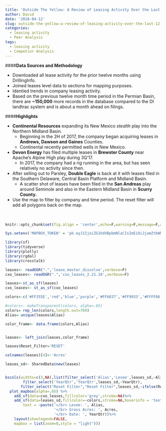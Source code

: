 ```yaml
---
title: 'Outside The Yellow: A Review of Leasing Activity Over the Last 12 Months'
author: David
date: '2018-04-12'
slug: outside-the-yellow-a-review-of-leasing-activity-over-the-last-12-months
categories:
  - leasing activity
  - Peer Analysis
tags:
  - leasing activity
  - Competior Analysis
---
```



####**Data Sources and Methodology**

* Downloaded all lease activity for the prior twelve months using DrillingInfo.
* Joined leases level data to sections for mapping purposes.
* Identied trends in company leasing activity.
* Based on the previous twelve month time period in the Permian Basin, there are **~150,000** more records in the database compared to the DI landtrac system and is about a month ahead on filings.

####**Highlights**

* **Continental Resources** expanding its New Mexico *stealth* play into the Northern Midland Basin.
    + Beginning in the 2H of 2017, the company began acquiring leases in **Andrews, Dawson and Gaines** Counties.
    + Continental recently permitted wells in New Mexico.
* **Devon Energy** has filed multiple leases in **Brewster County** near Apache's Alpine High play during 3Q'17.
    + In 2017, the company had a rig running in the area, but has seen relatively no activity since then.
* After selling out to Parsley, **Double Eagle** is back at it with leases filed in the Southern Delaware, Central Basin Platform and Midland Basin.
    + A scatter shot of leases have been filed in the **San Andreas** play around Seminole and also in the Eastern Midland Basin in **Scurry County.**
* Use the map to filter by company and time period. The reset filter will add all polygons back on the map.    
<br>
<br>

```r
knitr::opts_chunk$set(fig.align = 'center',echo=F,warning=F,message=F,asis=F)
```



```r
Sys.setenv('MAPBOX_TOKEN' = 'pk.eyJ1IjoiZG1hdXBpbmNlaCIsImEiOiJjamZtbWhqdHMwdTQzMzNvZGdpc2x4bzlxIn0.eIDdIjeaDK-x7Q8uZgdJGg')
```



```r
library(sf)
library(tidyverse)
library(plotly)
library(rgdal)
library(crosstalk)
```

```r
leases<- readOGR(".",'lease_master_dissolve',verbose=F)
cxo_leases<- readOGR(".",'cxo_leases_2.21.18',verbose=F)

leases<-st_as_sf(leases)
cxo_leases<- st_as_sf(cxo_leases)
```

```r
colors<-c('#FF355E','red','blue','purple','#FF6037','#FF9933','#FFFF66','#CCFF00','#AAF0D1','#FF6EFF','#FF00CC')

#colors<- makeTransparent(colors, alpha=.65)
colors= rep_len(colors,length.out=769)
Alias= unique(leases$Alias)

color_frame<- data.frame(colors,Alias)


leases<- left_join(leases,color_frame)

leases$Reset_Filter='RESET'

colnames(leases)[4]<-'Acres'

```


```r
leases_sd<- SharedData$new(leases)


bscols(widths=c(3,NA),list(filter_select('Alias','Lesee',leases_sd,~Alias),
        filter_select('YearQtr','YearQtr',leases_sd,~YearQtr),                   
       filter_select("Reset Filter","Reset Filter",leases_sd,~ifelse(Reset_Filter=="RESET","YES","NO"))),
  plot_mapbox(alpha=.65) %>%
    add_sf(data=cxo_leases,fillcolor='grey',stroke=NA)%>%
    add_sf(data=leases_sd,fillcolor=~colors,stroke=NA,hoverinfo = 'text',
        text = ~paste('</br> Lesee: ', Alias,
                      '</br> Gross Acres: ', Acres,
                      '</br> Date: ', YearQtr))%>%
    layout(showlegend=FALSE,
    mapbox = list(zoom=8,style = "light")))

```

